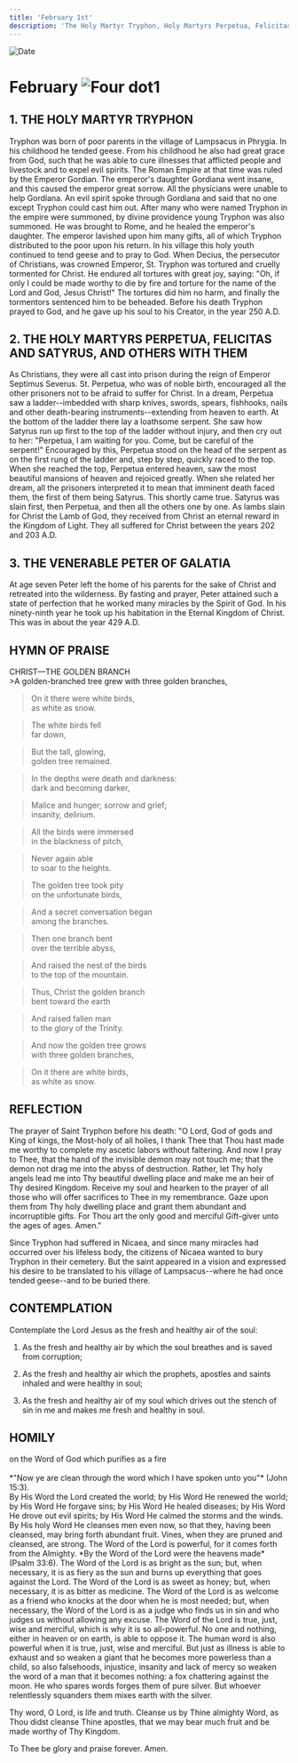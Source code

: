 ```yaml
---
title: 'February 1st'
description: 'The Holy Martyr Tryphon, Holy Martyrs Perpetua, Felicitas and Satyrus, and Others with Them, Venerable Peter of Galatia'
---
```


<RunningHead />
<Image src="/title-imprint.png" height={68} width={50} alt="Date" className="title-imprint"/>

# <div id="date">February <Image className="four-dot" src="/four-dot.png" height={15} width={15} alt="Four dot" />1</div>

## 1. THE HOLY MARTYR TRYPHON

Tryphon was born of poor parents in the village of Lampsacus in Phrygia. In his childhood he tended geese. From his childhood he also had great grace from God, such that he was able to cure illnesses that afflicted people and livestock and to expel evil spirits. The Roman Empire at that time was ruled by the Emperor Gordian. The emperor's daughter Gordiana went insane, and this caused the emperor great sorrow. All the physicians were unable to help Gordiana. An evil spirit spoke through Gordiana and said that no one except Tryphon could cast him out. After many who were named Tryphon in the empire were summoned, by divine providence young Tryphon was also summoned. He was brought to Rome, and he healed the emperor's daughter. The emperor lavished upon him many gifts, all of which Tryphon distributed to the poor upon his return. In his village this holy youth continued to tend geese and to pray to God. When Decius, the persecutor of Christians, was crowned Emperor, St. Tryphon was tortured and cruelly tormented for Christ. He endured all tortures with great joy, saying: "Oh, if only I could be made worthy to die by fire and torture for the name of the Lord and God, Jesus Christ!" The tortures did him no harm, and finally the tormentors sentenced him to be beheaded. Before his death Tryphon prayed to God, and he gave up his soul to his Creator, in the year 250 A.D.

## 2. THE HOLY MARTYRS PERPETUA, FELICITAS AND SATYRUS, AND OTHERS WITH THEM

As Christians, they were all cast into prison during the reign of Emperor Septimus Severus. St. Perpetua, who was of noble birth, encouraged all the other prisoners not to be afraid to suffer for Christ. In a dream, Perpetua saw a ladder--imbedded with sharp knives, swords, spears, fishhooks, nails and other death-bearing instruments--extending from heaven to earth. At the bottom of the ladder there lay a loathsome serpent. She saw how Satyrus run up first to the top of the ladder without injury, and then cry out to her: "Perpetua, I am waiting for you. Come, but be careful of the serpent!" Encouraged by this, Perpetua stood on the head of the serpent as on the first rung of the ladder and, step by step, quickly raced to the top. When she reached the top, Perpetua entered heaven, saw the most beautiful mansions of heaven and rejoiced greatly. When she related her dream, all the prisoners interpreted it to mean that imminent death faced them, the first of them being Satyrus. This shortly came true. Satyrus was slain first, then Perpetua, and then all the others one by one. As lambs slain for Christ the Lamb of God, they received from Christ an eternal reward in the Kingdom of Light. They all suffered for Christ between the years 202 and 203 A.D.

## 3. THE VENERABLE PETER OF GALATIA

At age seven Peter left the home of his parents for the sake of Christ and retreated into the wilderness. By fasting and prayer, Peter attained such a state of perfection that he worked many miracles by the Spirit of God. In his ninety-ninth year he took up his habitation in the Eternal Kingdom of Christ. This was in about the year 429 A.D.


## HYMN OF PRAISE
<div style={{textAlign:'center', color:'crimson', fontWeight:'bold'}}>
CHRIST—THE GOLDEN BRANCH
</div>
>A golden-branched tree grew  
with three golden branches,  

>On it there were white birds,  
as white as snow.  

>The white birds fell  
far down,  

>But the tall, glowing,  
golden tree remained.  

>In the depths were death and darkness:  
dark and becoming darker,  

>Malice and hunger; sorrow and grief;  
insanity, delirium.  

>All the birds were immersed  
in the blackness of pitch,  

>Never again able  
to soar to the heights.  

>The golden tree took pity  
on the unfortunate birds,  

>And a secret conversation began  
among the branches.  

>Then one branch bent  
over the terrible abyss,  

>And raised the nest of the birds  
to the top of the mountain.  

>Thus, Christ the golden branch  
bent toward the earth  

>And raised fallen man  
to the glory of the Trinity.  

>And now the golden tree grows  
with three golden branches,  

>On it there are white birds,  
as white as snow.  


## REFLECTION

The prayer of Saint Tryphon before his death: "O Lord, God of gods and King of kings, the Most-holy of all holies, I thank Thee that Thou hast made me worthy to complete my ascetic labors without faltering. And now I pray to Thee, that the hand of the invisible demon may not touch me; that the demon not drag me into the abyss of destruction. Rather, let Thy holy angels lead me into Thy beautiful dwelling place and make me an heir of Thy desired Kingdom. Receive my soul and hearken to the prayer of all those who will offer sacrifices to Thee in my remembrance. Gaze upon them from Thy holy dwelling place and grant them abundant and incorruptible gifts. For Thou art the only good and merciful Gift-giver unto the ages of ages. Amen."

Since Tryphon had suffered in Nicaea, and since many miracles had occurred over his lifeless body, the citizens of Nicaea wanted to bury Tryphon in their cemetery. But the saint appeared in a vision and expressed his desire to be translated to his village of Lampsacus--where he had once tended geese--and to be buried there.


## CONTEMPLATION

Contemplate the Lord Jesus as the fresh and healthy air of the soul:

1. As the fresh and healthy air by which the soul breathes and is saved from corruption;

2. As the fresh and healthy air which the prophets, apostles and saints inhaled and were healthy in soul;

3. As the fresh and healthy air of my soul which drives out the stench of sin in me and makes me fresh and healthy in soul.


## HOMILY
<div style={{textAlign:'center', color:'crimson', fontWeight:'bold'}}>
on the Word of God which purifies as a fire
</div><br /><div style={{textAlign:'right'}}>
*"Now ye are clean through the word which I have spoken unto you"* (John 15:3).
</div>
By His Word the Lord created the world; by His Word He renewed the world; by His Word He forgave sins; by His Word He healed diseases; by His Word He drove out evil spirits; by His Word He calmed the storms and the winds. By His holy Word He cleanses men even now, so that they, having been cleansed, may bring forth abundant fruit. Vines, when they are pruned and cleansed, are strong. The Word of the Lord is powerful, for it comes forth from the Almighty. *By the Word of the Lord were the heavens made* (Psalm 33:6). The Word of the Lord is as bright as the sun; but, when necessary, it is as fiery as the sun and burns up everything that goes against the Lord. The Word of the Lord is as sweet as honey; but, when necessary, it is as bitter as medicine. The Word of the Lord is as welcome as a friend who knocks at the door when he is most needed; but, when necessary, the Word of the Lord is as a judge who finds us in sin and who judges us without allowing any excuse. The Word of the Lord is true, just, wise and merciful, which is why it is so all-powerful. No one and nothing, either in heaven or on earth, is able to oppose it. The human word is also powerful when it is true, just, wise and merciful. But just as illness is able to exhaust and so weaken a giant that he becomes more powerless than a child, so also falsehoods, injustice, insanity and lack of mercy so weaken the word of a man that it becomes nothing: a fox chattering against the moon. He who spares words forges them of pure silver. But whoever relentlessly squanders them mixes earth with the silver.

Thy word, O Lord, is life and truth. Cleanse us by Thine almighty Word, as Thou didst cleanse Thine apostles, that we may bear much fruit and be made worthy of Thy Kingdom.

To Thee be glory and praise forever. Amen.